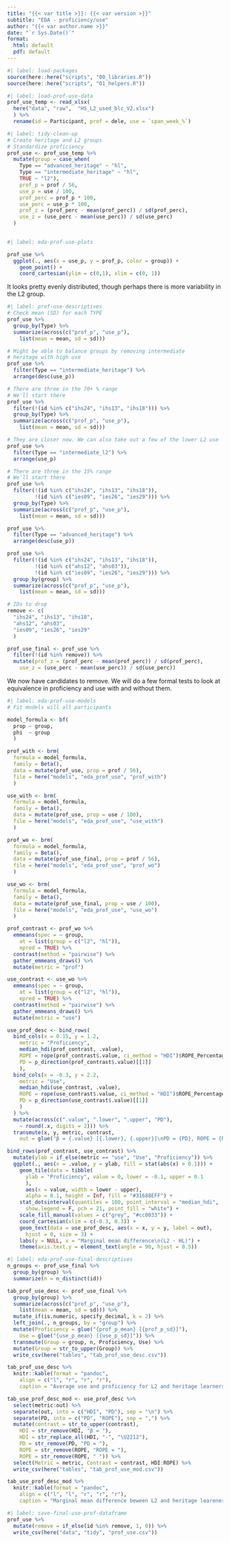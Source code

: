 ```yaml
---
title: "{{< var title >}}: {{< var version >}}"
subtitle: "EDA - proficiency/use"
author: "{{< var author.name >}}"
date: "`r Sys.Date()`"
format:
  html: default
  pdf: default
---
```


```r
#| label: load-packages
source(here::here("scripts", "00_libraries.R"))
source(here::here("scripts", "01_helpers.R"))
```

```r
#| label: load-prof-use-data
prof_use_temp <- read_xlsx(
  here("data", "raw",  "HS_L2_used_blc_V2.xlsx")
  ) %>% 
  rename(id = Participant, prof = dele, use = `span_week_%`)
```


```r
#| label: tidy-clean-up
# Create heritage and L2 groups 
# Standardize proficiency
prof_use <- prof_use_temp %>% 
  mutate(group = case_when(
    Type == "advanced_heritage" ~ "hl", 
    Type == "intermediate_heritage" ~ "hl", 
    TRUE ~ "l2"), 
    prof_p = prof / 56, 
    use_p = use / 100, 
    prof_perc = prof_p * 100, 
    use_perc = use_p * 100, 
    prof_z = (prof_perc - mean(prof_perc)) / sd(prof_perc), 
    use_z = (use_perc - mean(use_perc)) / sd(use_perc)
  )
  
```

```r
#| label: eda-prof-use-plots

prof_use %>% 
  ggplot(., aes(x = use_p, y = prof_p, color = group)) + 
    geom_point() + 
    coord_cartesian(ylim = c(0,1), xlim = c(0, 1))

```

It looks pretty evenly distributed, though perhaps there is more variability in the L2 group. 

```r
#| label: prof-use-descriptives
# Check mean (SD) for each TYPE
prof_use %>% 
  group_by(Type) %>% 
  summarize(across(c("prof_p", "use_p"), 
    list(mean = mean, sd = sd)))

# Might be able to balance groups by removing intermediate 
# heritage with high use
prof_use %>% 
  filter(Type == "intermediate_heritage") %>% 
  arrange(desc(use_p))

# There are three in the 70+ % range
# We'll start there
prof_use %>% 
  filter(!(id %in% c("ihs24", "ihs13", "ihs18"))) %>% 
  group_by(Type) %>% 
  summarize(across(c("prof_p", "use_p"), 
    list(mean = mean, sd = sd)))

# They are closer now. We can also take out a few of the lower L2 use
prof_use %>% 
  filter(Type == "intermediate_l2") %>% 
  arrange(use_p)

# There are three in the 15% range
# We'll start there
prof_use %>% 
  filter(!(id %in% c("ihs24", "ihs13", "ihs18")), 
         !(id %in% c("ies09", "ies26", "ies29"))) %>% 
  group_by(Type) %>% 
  summarize(across(c("prof_p", "use_p"), 
    list(mean = mean, sd = sd)))

prof_use %>% 
  filter(Type == "advanced_heritage") %>% 
  arrange(desc(use_p))

prof_use %>% 
  filter(!(id %in% c("ihs24", "ihs13", "ihs18")), 
         !(id %in% c("ahs12", "ahs03")), 
         !(id %in% c("ies09", "ies26", "ies29"))) %>% 
  group_by(group) %>% 
  summarize(across(c("prof_p", "use_p"), 
    list(mean = mean, sd = sd)))

# IDs to drop
remove <- c(
  "ihs24", "ihs13", "ihs18", 
  "ahs12", "ahs03", 
  "ies09", "ies26", "ies29"
  )

prof_use_final <- prof_use %>% 
  filter(!(id %in% remove)) %>% 
  mutate(prof_z = (prof_perc - mean(prof_perc)) / sd(prof_perc), 
    use_z = (use_perc - mean(use_perc)) / sd(use_perc))

```

We now have candidates to remove. 
We will do a few formal tests to look at equivalence in proficiency and use with and without them. 

```r
#| label: eda-prof-use-models
# Fit models will all participants

model_formula <- bf(
  prop ~ group, 
  phi  ~ group 
  )

prof_with <- brm(
  formula = model_formula, 
  family = Beta(), 
  data = mutate(prof_use, prop = prof / 56), 
  file = here("models", "eda_prof_use", "prof_with")
  )

use_with <- brm(
  formula = model_formula, 
  family = Beta(), 
  data = mutate(prof_use, prop = use / 100), 
  file = here("models", "eda_prof_use", "use_with")
  )

prof_wo <- brm(
  formula = model_formula, 
  family = Beta(), 
  data = mutate(prof_use_final, prop = prof / 56), 
  file = here("models", "eda_prof_use", "prof_wo")
  )

use_wo <- brm(
  formula = model_formula, 
  family = Beta(), 
  data = mutate(prof_use_final, prop = use / 100), 
  file = here("models", "eda_prof_use", "use_wo")
  )

prof_contrast <- prof_wo %>% 
  emmeans(spec = ~ group, 
    at = list(group = c("l2", "hl")), 
    epred = TRUE) %>% 
  contrast(method = "pairwise") %>% 
  gather_emmeans_draws() %>% 
  mutate(metric = "prof")

use_contrast <- use_wo %>% 
  emmeans(spec = ~ group, 
    at = list(group = c("l2", "hl")), 
    epred = TRUE) %>% 
  contrast(method = "pairwise") %>% 
  gather_emmeans_draws() %>% 
  mutate(metric = "use")

use_prof_desc <- bind_rows(
  bind_cols(x = 0.15, y = 1.2, 
    metric = "Proficiency", 
    median_hdi(prof_contrast, .value), 
    ROPE = rope(prof_contrast$.value, ci_method = "HDI")$ROPE_Percentage,
    PD = p_direction(prof_contrast$.value)[[1]]
    ), 
  bind_cols(x = -0.3, y = 2.2, 
    metric = "Use", 
    median_hdi(use_contrast, .value), 
    ROPE = rope(use_contrast$.value, ci_method = "HDI")$ROPE_Percentage,
    PD = p_direction(use_contrast$.value)[[1]]
    )
  ) %>% 
  mutate(across(c(".value", ".lower", ".upper", "PD"), 
    ~ round(.x, digits = 2))) %>% 
  transmute(x, y, metric, contrast, 
    out = glue("β = {.value} [{.lower}, {.upper}]\nPD = {PD}, ROPE = {ROPE}"))

bind_rows(prof_contrast, use_contrast) %>% 
  mutate(ylab = if_else(metric == "use", "Use", "Proficiency")) %>% 
  ggplot(., aes(x = .value, y = ylab, fill = stat(abs(x) > 0.1))) + 
    geom_tile(data = tibble(
      ylab = "Proficiency", value = 0, lower = -0.1, upper = 0.1
      ),
      aes(x = value, width = lower - upper),
      alpha = 0.1, height = Inf, fill = "#31688EFF") +
    stat_dotsinterval(quantiles = 100, point_interval = "median_hdi", 
      show.legend = F, pch = 21, point_fill = "white") +
    scale_fill_manual(values = c("grey", "#cc0033")) + 
    coord_cartesian(xlim = c(-0.3, 0.3)) + 
    geom_text(data = use_prof_desc, aes(x = x, y = y, label = out), 
      hjust = 0, size = 3) +
    labs(y = NULL, x = "Marginal mean difference\n(L2 - HL)") + 
    theme(axis.text.y = element_text(angle = 90, hjust = 0.5))
```

```r
#| label: eda-prof-use-final-descriptives
n_groups <- prof_use_final %>% 
  group_by(group) %>% 
  summarize(n = n_distinct(id))

tab_prof_use_desc <- prof_use_final %>% 
  group_by(group) %>% 
  summarize(across(c("prof_p", "use_p"), 
    list(mean = mean, sd = sd))) %>% 
  mutate_if(is.numeric, specify_decimal, k = 2) %>% 
  left_join(., n_groups, by = "group") %>% 
  mutate(Proficiency = glue("{prof_p_mean} [{prof_p_sd}]"), 
    Use = glue("{use_p_mean} [{use_p_sd}]")) %>% 
  transmute(Group = group, n, Proficiency, Use) %>% 
  mutate(Group = str_to_upper(Group)) %>% 
  write_csv(here("tables", "tab_prof_use_desc.csv"))

tab_prof_use_desc %>% 
  knitr::kable(format = "pandoc", 
    align = c("l", "r", "r", "r"), 
    caption = "Average use and proficiency for L2 and heritage learners.")

tab_use_prof_desc_mod <- use_prof_desc %>% 
  select(metric:out) %>% 
  separate(out, into = c("HDI", "PD"), sep = "\n") %>% 
  separate(PD, into = c("PD", "ROPE"), sep = ",") %>% 
  mutate(contrast = str_to_upper(contrast), 
    HDI = str_remove(HDI, "β = "), 
    HDI = str_replace_all(HDI, "-", "\U2212"), 
    PD = str_remove(PD, "PD = "), 
    ROPE = str_remove(ROPE, "ROPE = "), 
    ROPE = str_remove(ROPE, " ")) %>% 
  select(Metric = metric, Contrast = contrast, HDI:ROPE) %>% 
  write_csv(here("tables", "tab_prof_use_mod.csv"))

tab_use_prof_desc_mod %>% 
  knitr::kable(format = "pandoc", 
    align = c("l", "l", "r", "r", "r"), 
    caption = "Marginal mean difference beween L2 and heritage leareners for use and proficiency.")
```

```r
#| label: save-final-use-prof-dataframe
prof_use %>% 
  mutate(remove = if_else(id %in% remove, 1, 0)) %>% 
  write_csv(here("data", "tidy", "prof_use.csv"))
```

